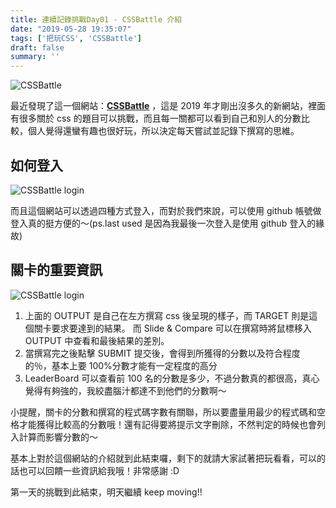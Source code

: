```yaml
---
title: 連續記錄挑戰Day01 - CSSBattle 介紹
date: "2019-05-28 19:35:07"
tags: ['把玩CSS', 'CSSBattle']
draft: false
summary: ''
---
```


![CSSBattle](https://i.imgur.com/Jnap0FK.png)

最近發現了這一個網站：**[CSSBattle](https://cssbattle.dev/)** ，這是 2019 年才剛出沒多久的新網站，裡面有很多關於 css 的題目可以挑戰，而且每一關都可以看到自己和別人的分數比較，個人覺得還蠻有趣也很好玩，所以決定每天嘗試並記錄下撰寫的思維。

 

## 如何登入

![CSSBattle login](https://imgur.com/7ifHAAG.png)

而且這個網站可以透過四種方式登入，而對於我們來說，可以使用 github 帳號做登入真的挺方便的～(ps.last used 是因為我最後一次登入是使用 github 登入的緣故)




 

## 關卡的重要資訊

![CSSBattle login](https://imgur.com/qXPbFgI.png)

1. 上面的 OUTPUT 是自己在左方撰寫 css 後呈現的樣子，而 TARGET 則是這個關卡要求要達到的結果。
   而 Slide & Compare 可以在撰寫時將鼠標移入 OUTPUT 中查看和最後結果的差別。
2. 當撰寫完之後點擊 SUBMIT 提交後，會得到所獲得的分數以及符合程度的％，基本上要 100%分數才能有一定程度的高分
3. LeaderBoard 可以查看前 100 名的分數是多少，不過分數真的都很高，真心覺得有夠強的，我絞盡腦汁都達不到他們的分數啊～

小提醒，關卡的分數和撰寫的程式碼字數有關聯，所以要盡量用最少的程式碼和空格才能獲得比較高的分數哦！還有記得要將提示文字刪除，不然判定的時候也會列入計算而影響分數的～

基本上對於這個網站的介紹就到此結束囉，剩下的就請大家試著把玩看看，可以的話也可以回饋一些資訊給我哦！非常感謝 :D

第一天的挑戰到此結束，明天繼續 keep moving!!

  
